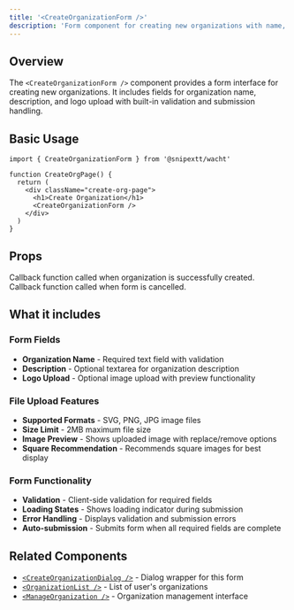 ```yaml
---
title: '<CreateOrganizationForm />'
description: 'Form component for creating new organizations with name, description, and logo upload'
---
```


## Overview

The `<CreateOrganizationForm />` component provides a form interface for creating new organizations. It includes fields for organization name, description, and logo upload with built-in validation and submission handling.

## Basic Usage

```tsx
import { CreateOrganizationForm } from '@snipextt/wacht'

function CreateOrgPage() {
  return (
    <div className="create-org-page">
      <h1>Create Organization</h1>
      <CreateOrganizationForm />
    </div>
  )
}
```

## Props

<ParamField path="onSuccess" type="function" optional>
  Callback function called when organization is successfully created.
</ParamField>

<ParamField path="onCancel" type="function" optional>
  Callback function called when form is cancelled.
</ParamField>

## What it includes

### Form Fields
- **Organization Name** - Required text field with validation
- **Description** - Optional textarea for organization description
- **Logo Upload** - Optional image upload with preview functionality

### File Upload Features
- **Supported Formats** - SVG, PNG, JPG image files
- **Size Limit** - 2MB maximum file size
- **Image Preview** - Shows uploaded image with replace/remove options
- **Square Recommendation** - Recommends square images for best display

### Form Functionality
- **Validation** - Client-side validation for required fields
- **Loading States** - Shows loading indicator during submission
- **Error Handling** - Displays validation and submission errors
- **Auto-submission** - Submits form when all required fields are complete

## Related Components

- [`<CreateOrganizationDialog />`](/components/create-organization-dialog) - Dialog wrapper for this form
- [`<OrganizationList />`](/components/organization-list) - List of user's organizations
- [`<ManageOrganization />`](/components/manage-organization) - Organization management interface